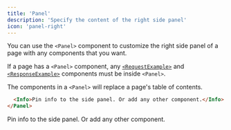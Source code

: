 ```yaml
---
title: 'Panel'
description: 'Specify the content of the right side panel'
icon: 'panel-right'
---
```


You can use the `<Panel>` component to customize the right side panel of a page with any components that you want.

If a page has a `<Panel>` component, any [`<RequestExample>`](/components/examples#request-example) and [`<ResponseExample>`](/components/examples#response-example) components must be inside `<Panel>`.

The components in a `<Panel>` will replace a page's table of contents.

````md
  <Info>Pin info to the side panel. Or add any other component.</Info>
</Panel>
````

<Panel>
  <Info>Pin info to the side panel. Or add any other component.</Info>
</Panel>
